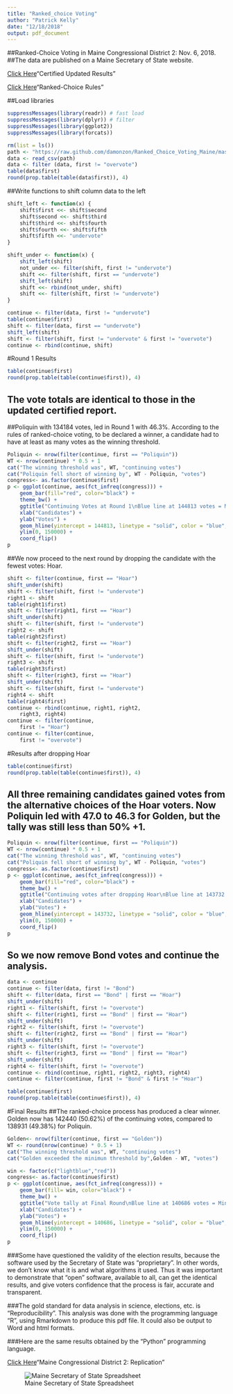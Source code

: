 ```yaml
---
title: "Ranked_choice Voting"
author: "Patrick Kelly"
date: "12/18/2018"
output: pdf_document
---
```

##Ranked-Choice Voting in Maine Congressional District 2: Nov. 6, 2018.
##The data are published on a Maine Secretary of State website.

[Click Here](https://www.maine.gov/sos/cec/elec/results/results18.html#Nov6)"Certified Updated Results"

[Click Here](https://www.maine.gov/sos/cec/elec/upcoming/pdf/250rcvnew.pdf)"Ranked-Choice Rules"

##Load libraries
```r
suppressMessages(library(readr)) # fast load
suppressMessages(library(dplyr)) # filter
suppressMessages(library(ggplot2))
suppressMessages(library(forcats))
```
```r
rm(list = ls())
path <- "https://raw.github.com/damonzon/Ranked_Choice_Voting_Maine/master/MaineTidyData2018.csv"
data <- read_csv(path)
data <- filter (data, first != "overvote")
table(data$first)
round(prop.table(table(data$first)), 4)
```
##Write functions to shift column data to the left
```r
shift_left <- function(x) {
    shift$first <<- shift$second
    shift$second <<- shift$third
    shift$third <<- shift$fourth
    shift$fourth <<- shift$fifth
    shift$fifth <<- "undervote"
}
```
```r
shift_under <- function(x) {
    shift_left(shift)
    not_under <<- filter(shift, first != "undervote")
    shift <<- filter(shift, first == "undervote")
    shift_left(shift)
    shift <<- rbind(not_under, shift)
    shift <<- filter(shift, first != "undervote")
}
```
```r
continue <- filter(data, first != "undervote")
table(continue$first)
shift <- filter(data, first == "undervote")
shift_left(shift)
shift <- filter(shift, first != "undervote" & first != "overvote")
continue <- rbind(continue, shift)
```
#Round 1 Results
```r
table(continue$first)
round(prop.table(table(continue$first)), 4)
```
## The vote totals are identical to those in the updated certified report.
##Poliquin with 134184 votes, led in Round 1 with 46.3%. According to the rules of ranked-choice voting, to be declared a winner, a candidate had to have at least as many votes as the winning threshold.
```r
Poliquin <- nrow(filter(continue, first == "Poliquin"))
WT <- nrow(continue) * 0.5 + 1
cat("The winning threshold was", WT, "continuing votes")
cat("Poliquin fell short of winning by", WT - Poliquin, "votes")
congress<- as.factor(continue$first)
p <- ggplot(continue, aes(fct_infreq(congress))) +
    geom_bar(fill="red", color="black") +
    theme_bw() +
    ggtitle("Continuing Votes at Round 1\nBlue line at 144813 votes = Minimum Thrreshold to win") +
    xlab("Candidates") +
    ylab("Votes") +
    geom_hline(yintercept = 144813, linetype = "solid", color = "blue", size=1) +
    ylim(0, 150000) +
    coord_flip()
p
```

##We now proceed to the next round by dropping the candidate with the fewest votes: Hoar.
```r
shift <- filter(continue, first == "Hoar")
shift_under(shift)
shift <- filter(shift, first != "undervote")
right1 <- shift
table(right1$first)
shift <- filter(right1, first == "Hoar")
shift_under(shift)
shift <- filter(shift, first != "undervote")
right2 <- shift
table(right2$first)
shift <- filter(right2, first == "Hoar")
shift_under(shift)
shift <- filter(shift, first != "undervote")
right3 <- shift
table(right3$first)
shift <- filter(right3, first == "Hoar")
shift_under(shift)
shift <- filter(shift, first != "undervote")
right4 <- shift
table(right4$first)
continue <- rbind(continue, right1, right2,
    right3, right4)
continue <- filter(continue, 
    first != "Hoar")
continue <- filter(continue,
    first != "overvote")
```
#Results after dropping Hoar
```r
table(continue$first)
round(prop.table(table(continue$first)), 4)
```
## All three remaining candidates gained votes from the alternative choices of the Hoar voters. Now Poliquin led with 47.0 to 46.3 for Golden, but the tally was still less than 50% +1.

```r
Poliquin <- nrow(filter(continue, first == "Poliquin"))
WT <- nrow(continue) * 0.5 + 1
cat("The winning threshold was", WT, "continuing votes")
cat("Poliquin fell short of winning by", WT - Poliquin, "votes")
congress<- as.factor(continue$first)
p <- ggplot(continue, aes(fct_infreq(congress))) +
    geom_bar(fill="red", color="black") +
    theme_bw() +
    ggtitle("Continuing votes after dropping Hoar\nBlue line at 143732 votes = Minimum Thrreshold to win") +
    xlab("Candidates") +
    ylab("Votes") +
    geom_hline(yintercept = 143732, linetype = "solid", color = "blue", size=1) +
    ylim(0, 150000) +
    coord_flip()
p
```

## So we now remove Bond votes and continue the analysis.
```r
data <- continue
continue <- filter(data, first != "Bond")
shift <- filter(data, first == "Bond" | first == "Hoar")
shift_under(shift)
right1 <- filter(shift, first != "overvote")
shift <- filter(right1, first == "Bond" | first == "Hoar")
shift_under(shift)
right2 <- filter(shift, first != "overvote")
shift <- filter(right2, first == "Bond" | first == "Hoar")
shift_under(shift)
right3 <- filter(shift, first != "overvote")
shift <- filter(right3, first == "Bond" | first == "Hoar")
shift_under(shift)
right4 <- filter(shift, first != "overvote")
continue <- rbind(continue, right1, right2, right3, right4)
continue <- filter(continue, first != "Bond" & first != "Hoar")
```
```r
table(continue$first)
round(prop.table(table(continue$first)), 4)
```
#Final Results
##The ranked-choice process has produced a clear winner. Golden now has 142440 (50.62%) of the continuing votes, compared to 138931 (49.38%) for Poliquin.
```r
Golden<- nrow(filter(continue, first == "Golden"))
WT <- round(nrow(continue) * 0.5 + 1)
cat("The winning threshold was", WT, "continuing votes")
cat("Golden exceeded the minimun threshold by",Golden - WT, "votes")
```
```r
win <- factor(c("lightblue","red"))
congress<- as.factor(continue$first)
p <- ggplot(continue, aes(fct_infreq(congress))) +
    geom_bar(fill= win, color="black") +
    theme_bw() +
    ggtitle("Vote tally at Final Round\nBlue line at 140686 votes = Minimum Thrreshold.\nThe winner,Jared Golden got 1754 more votes than needed.") +
    xlab("Candidates") +
    ylab("Votes") +
    geom_hline(yintercept = 140686, linetype = "solid", color = "blue", size=1) +
    ylim(0, 150000) +
    coord_flip()
p
```

###Some have questioned the validity of the election results, because the software used by the Secretary of State was "proprietary". In other words, we don't know what it is and what algorithms it used. Thus it was important to demonstrate that "open" software, available to all, can get the identical results, and give voters confidence that the process is fair, accurate and transparent.

###The gold standard for data analysis in science, elections, etc. is "Reproducibility". This analysis was done with the programming language "R", using Rmarkdown to produce this pdf file. It could also be output to Word and html formats.

###Here are the same results obtained by the "Python" programming language.

[Click Here](https://github.com/ntefft/rcv/blob/master/maine%20congressional%20district%202%20rcv%20replication.ipynb)"Maine Congressional District 2: Replication"

![Maine Secretary of State Spreadsheet](SOS_Spreadsheet.jpg)
